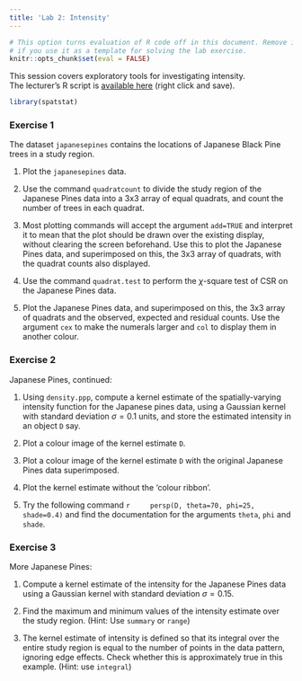 ```yaml
---
title: 'Lab 2: Intensity'
---
```


```r
# This option turns evaluation of R code off in this document. Remove it
# if you use it as a template for solving the lab exercise.
knitr::opts_chunk$set(eval = FALSE)
```

This session covers exploratory tools for investigating intensity.  
The lecturer's R script is [available here](https://raw.githubusercontent.com/spatstat/SSAI2017/master/Scripts/script02.R) (right click and save).

```r
library(spatstat)
```

### Exercise 1

The dataset `japanesepines` contains the locations of
Japanese Black Pine trees in a study region.

1.  Plot the `japanesepines` data.

2.  Use the command `quadratcount` to divide the study
    region of the Japanese Pines data into a 3x3 array of
    equal quadrats, and count the number of trees in each quadrat.

3.  Most plotting commands will accept the argument
    `add=TRUE` and interpret it to mean that the plot
    should be drawn over the existing display, without clearing the
    screen beforehand. Use this to plot the Japanese Pines data, and
    superimposed on this, the 3x3 array of quadrats, with
    the quadrat counts also displayed.

4.  Use the command `quadrat.test` to perform the
    $\chi$-square test of CSR on the Japanese Pines data.

5.  Plot the Japanese Pines data, and superimposed on this, the
    3x3 array of quadrats and the observed, expected and
    residual counts. Use the argument `cex` to make the
    numerals larger and `col` to display them in another
    colour.

### Exercise 2

Japanese Pines, continued:

1.  Using `density.ppp`, compute a kernel estimate of the
    spatially-varying intensity function for the Japanese pines
    data, using a Gaussian kernel with standard deviation
    $\sigma=0.1$ units, and store the estimated intensity in an
    object `D` say.

2.  Plot a colour image of the kernel estimate `D`.

3.  Plot a colour image of the kernel estimate `D` with
    the original Japanese Pines data superimposed.

4.  Plot the kernel estimate without the ‘colour ribbon’.

5.  Try the following command
    ```r
    persp(D, theta=70, phi=25, shade=0.4)
    ```
    and find the documentation for the arguments `theta`,
    `phi` and `shade`.

### Exercise 3

More Japanese Pines:

1.  Compute a kernel estimate of the intensity for the Japanese
    Pines data using a Gaussian kernel with standard deviation
    $\sigma=0.15$.

2.  Find the maximum and minimum values of the intensity estimate
    over the study region. (Hint: Use `summary` or `range`)

3.  The kernel estimate of intensity is defined so that its integral
    over the entire study region is equal to the number of points in
    the data pattern, ignoring edge effects. Check whether this is
    approximately true in this example. (Hint: use `integral`)
